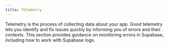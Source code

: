 ```yaml
---
title: Telemetry
---
```


Telemetry is the process of collecting data about your app. Good telemetry lets you identify and fix issues quickly by informing you of errors and their contexts. This section provides guidance on monitoring errors in Supabase, including how to work with Supabase logs.
